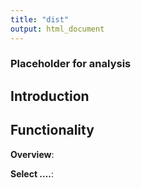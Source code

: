 ```yaml
---
title: "dist"
output: html_document
---
```


### **Placeholder for analysis**

## Introduction


    
## Functionality
    

**Overview**:
    

**Select ....**:
    
 
  
